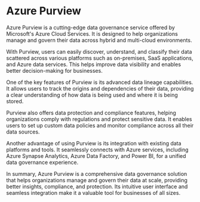

# Azure Purview

Azure Purview is a cutting-edge data governance service offered by Microsoft's Azure Cloud Services. It is designed to help organizations manage and govern their data across hybrid and multi-cloud environments.

With Purview, users can easily discover, understand, and classify their data scattered across various platforms such as on-premises, SaaS applications, and Azure data services. This helps improve data visibility and enables better decision-making for businesses.

One of the key features of Purview is its advanced data lineage capabilities. It allows users to track the origins and dependencies of their data, providing a clear understanding of how data is being used and where it is being stored.

Purview also offers data protection and compliance features, helping organizations comply with regulations and protect sensitive data. It enables users to set up custom data policies and monitor compliance across all their data sources.

Another advantage of using Purview is its integration with existing data platforms and tools. It seamlessly connects with Azure services, including Azure Synapse Analytics, Azure Data Factory, and Power BI, for a unified data governance experience.

In summary, Azure Purview is a comprehensive data governance solution that helps organizations manage and govern their data at scale, providing better insights, compliance, and protection. Its intuitive user interface and seamless integration make it a valuable tool for businesses of all sizes. 